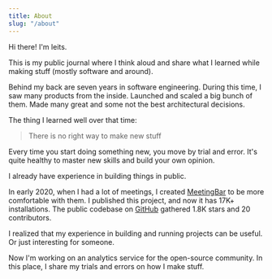```yaml
---
title: About
slug: "/about"
---
```


Hi there! I'm leits.

This is my public journal where I think aloud and share what I learned while making stuff (mostly software and around).

Behind my back are seven years in software engineering. During this time, I saw many products from the inside. Launched and scaled a big bunch of them. Made many great and some not the best architectural decisions.

The thing I learned well over that time:

> There is no right way to make new stuff

Every time you start doing something new, you move by trial and error. It's quite healthy to master new skills and build your own opinion.

I already have experience in building things in public.

In early 2020, when I had a lot of meetings, I created [MeetingBar](https://apps.apple.com/app/id1532419400) to be more comfortable with them. I published this project, and now it has 17K+ installations. The public codebase on [GitHub](https://github.com/leits/MeetingBar) gathered 1.8K stars and 20 contributors.

I realized that my experience in building and running projects can be useful. Or just interesting for someone.

Now I'm working on an analytics service for the open-source community. In this place, I share my trials and errors on how I make stuff.
